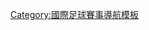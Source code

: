 {{Navbox
| name   = 歐洲足聯賽事
| title  = [[歐洲足球協會聯盟|歐洲足聯]]賽事
| state = {{{state|autocollapse}}}
| bodyclass = hlist

| group1 = 足球
| list1 = {{navbox|subgroup
| group1 =  國家隊
| list1 =
* [[欧洲足球锦标赛|歐洲錦標賽]]
** [[歐洲U-21足球錦標賽|U-21]]
** [[歐洲U-19足球錦標賽|U-19]]
** [[歐洲U-17足球錦標賽|U-17]]
* [[歐洲國家聯賽|國家聯賽]]
* [[欧洲女子足球锦标赛|女子錦標賽]]
** [[歐洲女子U-19足球錦標賽|U-19]]
** [[歐洲女子U-17足球錦標賽|U-17]]
* [[UEFA-CAF子午線盃|子午線盃]]（停辦）
* [[南美洲－歐洲冠軍盃|阿特米奧·弗蘭基盃]]

| group2 = 俱樂部
| list2 =
* [[歐洲冠軍聯賽]]
** [[歐洲青年聯賽]]
* [[欧足联欧洲联赛|歐霸盃]]
* [[欧足联欧洲协会联赛|歐協聯]]
* [[歐洲超級盃|超級盃]]
* [[歐洲女子冠軍聯賽|女子冠軍聯賽]]
* [[欧洲盃賽冠军盃|盃賽冠軍盃]]（停辦）
* [[歐洲足協圖圖盃|圖圖盃]]（停辦）
* [[洲際盃足球賽|洲際盃]]（停辦）
* [[洲際冠軍超級盃|洲際冠軍超級盃]]（停辦）

| group3 = 業餘
| list3 =
* [[歐洲區域盃|區域盃]]
* [[歐洲業餘盃|業餘盃]]（停辦）

}}
| group2 = 五人制足球
| list2 = {{navbox|subgroup
| group4 = 國家隊
| list4 =
* [[歐足聯五人制足球錦標賽|五人制足球錦標賽]]
**[[歐足聯U-21五人制足球錦標賽|U-21]]《停辦》
** [[歐足聯U-19五人制足球錦標賽|U-19]]
* [[歐足聯女子五人制足球錦標賽|女子五人制足球錦標賽]]

| group5 = 俱樂部
| list5 =
* [[欧足联室内五人制足球冠军联赛|五人制欧冠]]
}}

|below =
* 俱樂部賽事
** [[欧洲足联俱乐部赛事记录和统计]]
** [[歐洲足協球會賽事冠軍列表]]
** [[歐洲足協賽事冠軍球會領隊列表]]
** [[歐洲足協系數]]
}}<noinclude>
{{collapsible option}}
[[Category:國際足球賽事導航模板]]
</noinclude>